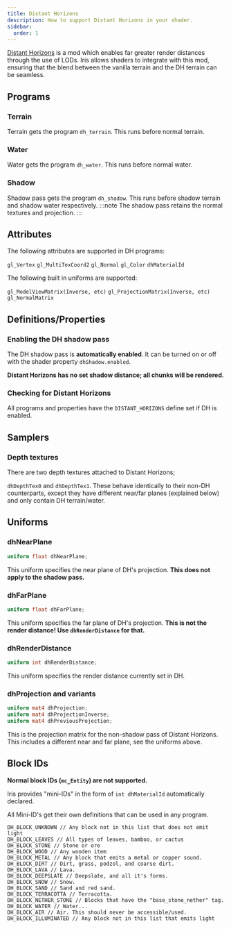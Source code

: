 ```yaml
---
title: Distant Horizons
description: How to support Distant Horizons in your shader.
sidebar:
  order: 1
---
```


[Distant Horizons](https://modrinth.com/mod/distanthorizons) is a mod which enables far greater render distances through the use of LODs. Iris allows shaders to integrate with this mod, ensuring that the blend between the vanilla terrain and the DH terrain can be seamless.

## Programs
### Terrain
Terrain gets the program `dh_terrain`. This runs before normal terrain.

### Water
Water gets the program `dh_water`.  This runs before normal water.

### Shadow
Shadow pass gets the program `dh_shadow`. This runs before shadow terrain and shadow water respectively. 
:::note
The shadow pass retains the normal textures and projection.
:::

## Attributes
The following attributes are supported in DH programs:

`gl_Vertex`
`gl_MultiTexCoord2`
`gl_Normal`
`gl_Color`
`dhMaterialId`

The following built in uniforms are supported:

`gl_ModelViewMatrix(Inverse, etc)`
`gl_ProjectionMatrix(Inverse, etc)`
`gl_NormalMatrix`

## Definitions/Properties

### Enabling the DH shadow pass

The DH shadow pass is **automatically enabled**. It can be turned on or off with the shader property `dhShadow.enabled`.

**Distant Horizons has no set shadow distance; all chunks will be rendered.**

### Checking for Distant Horizons

All programs and properties have the `DISTANT_HORIZONS` define set if DH is enabled.

## Samplers

### Depth textures

There are two depth textures attached to Distant Horizons;

`dhDepthTex0` and `dhDepthTex1`. These behave identically to their non-DH counterparts, except they have different near/far planes (explained below) and only contain DH terrain/water.

## Uniforms

### dhNearPlane

```glsl
uniform float dhNearPlane;
```

This uniform specifies the near plane of DH's projection. **This does not apply to the shadow pass.**

### dhFarPlane

```glsl
uniform float dhFarPlane;
```

This uniform specifies the far plane of DH's projection. **This is not the render distance! Use `dhRenderDistance` for that.**

### dhRenderDistance

```glsl
uniform int dhRenderDistance;
```

This uniform specifies the render distance currently set in DH.

### dhProjection and variants

```glsl
uniform mat4 dhProjection;
uniform mat4 dhProjectionInverse;
uniform mat4 dhPreviousProjection;
```

This is the projection matrix for the non-shadow pass of Distant Horizons. This includes a different near and far plane, see the uniforms above.

## Block IDs

**Normal block IDs (`mc_Entity`) are not supported.**

Iris provides "mini-IDs" in the form of `int dhMaterialId` automatically declared.

All Mini-ID's get their own definitions that can be used in any program.

```text
DH_BLOCK_UNKNOWN // Any block not in this list that does not emit light
DH_BLOCK_LEAVES // All types of leaves, bamboo, or cactus
DH_BLOCK_STONE // Stone or ore
DH_BLOCK_WOOD // Any wooden item
DH_BLOCK_METAL // Any block that emits a metal or copper sound.
DH_BLOCK_DIRT // Dirt, grass, podzol, and coarse dirt.
DH_BLOCK_LAVA // Lava.
DH_BLOCK_DEEPSLATE // Deepslate, and all it's forms.
DH_BLOCK_SNOW // Snow.
DH_BLOCK_SAND // Sand and red sand.
DH_BLOCK_TERRACOTTA // Terracotta.
DH_BLOCK_NETHER_STONE // Blocks that have the "base_stone_nether" tag.
DH_BLOCK_WATER // Water...
DH_BLOCK_AIR // Air. This should never be accessible/used.
DH_BLOCK_ILLUMINATED // Any block not in this list that emits light
```
